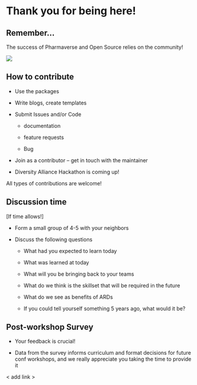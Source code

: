# Thank you for being here!

## Remember...

The success of Pharmaverse and Open Source relies on the community! 

![](images/barb-litter.png){fig-align="center"}


## How to contribute

- Use the packages 

- Write blogs, create templates

- Submit Issues and/or Code

  - documentation 
  
  - feature requests
  
  - Bug
  
- Join as a contributor – get in touch with the maintainer

- Diversity Alliance Hackathon is coming up!

All types of contributions are welcome!



## Discussion time

[If time allows!]

- Form a small group of 4-5 with your neighbors

- Discuss the following questions 
  
  - What had you expected to learn today
  
  - What was learned at today
  
  - What will you be bringing back to your teams
  
  - What do we think is the skillset that will be required in the future
  
  - What do we see as benefits of ARDs
  
  - If you could tell yourself something 5 years ago, what would it be?


## Post-workshop Survey

- Your feedback is crucial! 

- Data from the survey informs curriculum and format decisions for future conf workshops, and we really appreciate you taking the time to provide it

< add link >